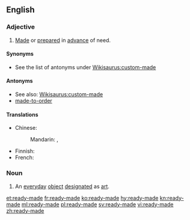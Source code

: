 ==English==

===Adjective===
{{en-adj}}

# [[made|Made]] or [[prepared]] in [[advance]] of need. {{rfquote}}

====Synonyms====
* See the list of antonyms under [[Wikisaurus:custom-made]]

====Antonyms====
* See also: [[Wikisaurus:custom-made]]
* [[made-to-order]]

====Translations====
{{trans-top|made in advance}}
* Chinese:
*: Mandarin: {{t|cmn|現成|alt=現成的|sc=Hani}}, {{t+|cmn|现成|alt=现成的|tr=xiànchéng de|sc=Hani}}
{{trans-mid}}
* Finnish: {{t+|fi|valmis|alt=valmis-}}
* French: {{t+|fr|tout fait}}
{{trans-bottom}}

===Noun===
{{en-noun}}

# An [[everyday]] [[object]] [[designated]] as [[art]].

[[et:ready-made]]
[[fr:ready-made]]
[[ko:ready-made]]
[[hy:ready-made]]
[[kn:ready-made]]
[[ml:ready-made]]
[[pl:ready-made]]
[[sv:ready-made]]
[[vi:ready-made]]
[[zh:ready-made]]